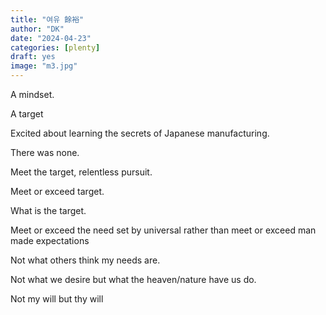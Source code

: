 ```yaml
---
title: "여유 餘裕"
author: "DK"
date: "2024-04-23"
categories: [plenty]
draft: yes
image: "m3.jpg"
---
```


A mindset.

A target

Excited about learning the secrets of Japanese manufacturing.

There was none.

Meet the target, relentless pursuit.

Meet or exceed target.

What is the target.

Meet or exceed the need set by universal rather than meet or exceed man made expectations

Not what others think my needs are.

Not what we desire but what the heaven/nature have us do.

Not my will but thy will
